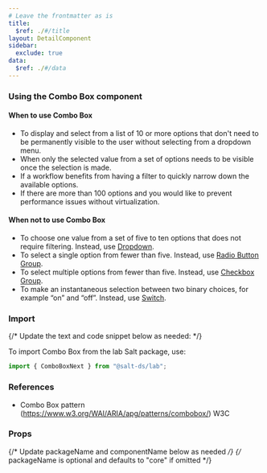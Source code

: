 ```yaml
---
# Leave the frontmatter as is
title:
  $ref: ./#/title
layout: DetailComponent
sidebar:
  exclude: true
data:
  $ref: ./#/data
---
```


### Using the Combo Box component

#### When to use Combo Box

- To display and select from a list of 10 or more options that don't need to be permanently visible to the user without selecting from a dropdown menu.
- When only the selected value from a set of options needs to be visible once the selection is made.
- If a workflow benefits from having a filter to quickly narrow down the available options.
- If there are more than 100 options and you would like to prevent performance issues without virtualization.

#### When not to use Combo Box

- To choose one value from a set of five to ten options that does not require filtering. Instead, use [Dropdown](../dropdown).
- To select a single option from fewer than five. Instead, use [Radio Button Group](../radio-button).
- To select multiple options from fewer than five. Instead, use [Checkbox Group](../checkbox).
- To make an instantaneous selection between two binary choices, for example “on” and “off”. Instead, use [Switch](../switch).

### Import

{/* Update the text and code snippet below as needed: */}

To import Combo Box from the lab Salt package, use:

```js
import { ComboBoxNext } from "@salt-ds/lab";
```

### References

- Combo Box pattern (https://www.w3.org/WAI/ARIA/apg/patterns/combobox/) W3C

### Props

{/* Update packageName and componentName below as needed */}
{/* packageName is optional and defaults to "core" if omitted */}

<PropsTable packageName="lab" componentName="ComboBoxNext" />
